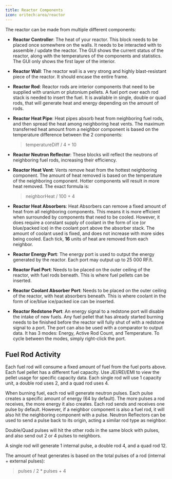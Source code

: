 ```yaml
---
title: Reactor Components
icon: oritech:area/reactor
---
```


The reactor can be made from multiple different components:

- **Reactor Controller**: The heat of your reactor. This block needs to be placed once somewhere on the walls. It needs to be interacted with to assemble / update the reactor.
The GUI shows the current status of the reactor, along with the temperatures of the components and statistics. The GUI only shows the first layer of the interior.

- **Reactor Wall**: The reactor wall is a very strong and highly blast-resistant piece of the reactor. It should encase the entire frame.

- **Reactor Rod**: Reactor rods are interior components that need to be supplied with uranium or plutonium pellets. A fuel port over each rod stack is needed
to insert the fuel. It is available in single, double or quad rods, that will generate heat and energy depending on the amount of rods.

- **Reactor Heat Pipe**: Heat pipes absorb heat from neighboring fuel rods, and then spread the heat among neighboring heat vents. The maximum transferred
heat amount from a neighbor component is based on the temperature difference between the 2 components:
  > temperatureDiff / 4 + 10

- **Reactor Neutron Reflector**: These blocks will reflect the neutrons of neighboring fuel rods, increasing their efficiency.

- **Reactor Heat Vent**: Vents remove heat from the hottest neighboring component. The amount of heat removed is based on the temperature of the neighboring
component. Hotter components will result in more heat removed. The exact formula is:
  > neighborHeat / 100 + 4

- **Reactor Heat Absorbers**: Heat Absorbers can remove a fixed amount of heat from all neighboring components. This means it is more efficient when
surrounded by components that need to be cooled. However, it does require a constant supply of coolant in the form of ice (or blue/packed ice) in the coolant port
above the absorber stack. The amount of coolant used is fixed, and does not increase with more sides being cooled. Each tick, **16** units
of heat are removed from each neighbor.

- **Reactor Energy Port**: The energy port is used to output the energy generated by the reactor. Each port may output up to 25 000 RF/t.

- **Reactor Fuel Port**: Needs to be placed on the outer ceiling of the reactor, with fuel rods beneath. This is where fuel pellets can be inserted.

- **Reactor Coolant Absorber Port**: Needs to be placed on the outer ceiling of the reactor, with heat absorbers beneath.
This is where coolant in the form of ice/blue ice/packed ice can be inserted.

- **Reactor Redstone Port**: An energy signal to a redstone port will disable the intake of new fuels. Any fuel pellet that has already started burning needs
to be finished before the reactor will fully shut of with a redstone signal to a port. The port can also be used with a comparator to output data. It has 3 modes:
Energy, Active Rod Count, and Temperature. To cycle between the modes, simply right-click the port.

## Fuel Rod Activity

Each fuel rod will consume a fixed amount of fuel from the fuel ports above. Each fuel pellet has a different fuel capacity. Use JEI/REI/EMI to view the pellet
usage for specific capacity data. Each single rod will use 1 capacity unit, a double rod uses 2, and a quad rod uses 4.

When burning fuel, each rod will generate neutron pulses. Each pulse creates a specific amount of energy (64 by default). The more pulses a rod receives,
the more energy it also creates.
Each rod sends and receives one pulse by default. However, if a neighbor component is also a fuel rod,
it will also hit the neighboring component with a pulse. Neutron Reflectors can be used to send a pulse back to its origin, acting a similar rod type as neighbor.

Double/Quad pulses will hit the other rods in the same block with pulses, and also send out 2 or 4 pulses to neighbors.

A single rod will generate 1 internal pulse, a double rod 4, and a quad rod 12.

The amount of heat generates is based on the total pulses of a rod (internal + external pulses):
> pulses / 2 * pulses + 4